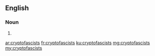 ==English==

===Noun===
{{head|en|plural}}

# {{plural of|cryptofascist|lang=en}}

[[ar:cryptofascists]]
[[fr:cryptofascists]]
[[ku:cryptofascists]]
[[mg:cryptofascists]]
[[my:cryptofascists]]